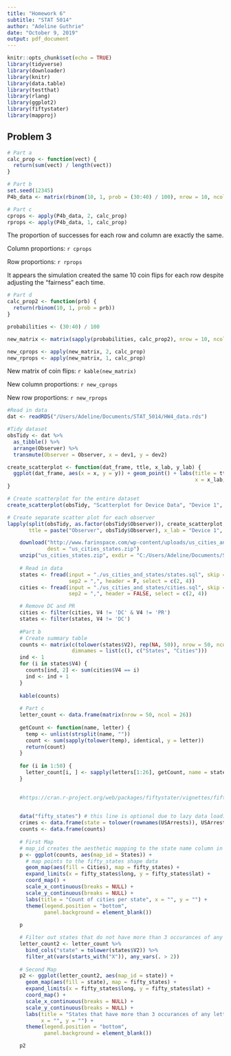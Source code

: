```yaml
---
title: "Homework 6"
subtitle: "STAT 5014"
author: "Adeline Guthrie"
date: "October 9, 2019"
output: pdf_document
---
```


```r
knitr::opts_chunk$set(echo = TRUE)
library(tidyverse)
library(downloader)
library(knitr)
library(data.table)
library(testthat)
library(rlang)
library(ggplot2)
library(fiftystater)
library(mapproj)
```

## Problem 3

```r

# Part a
calc_prop <- function(vect) {
  return(sum(vect) / length(vect))
}

# Part b
set.seed(12345)
P4b_data <- matrix(rbinom(10, 1, prob = (30:40) / 100), nrow = 10, ncol = 10, byrow = FALSE)

# Part c
cprops <- apply(P4b_data, 2, calc_prop)
rprops <- apply(P4b_data, 1, calc_prop)
```

The proportion of successes for each row and column are exactly the same. 

Column proportions: `r cprops`

Row proportions: `r rprops`

It appears the simulation created the same 10 coin flips for each row despite adjusting the "fairness" each time.

```r
# Part d
calc_prop2 <- function(prb) {
  return(rbinom(10, 1, prob = prb))
}

probabilities <- (30:40) / 100

new_matrix <- matrix(sapply(probabilities, calc_prop2), nrow = 10, ncol = 10, byrow = FALSE)

new_cprops <- apply(new_matrix, 2, calc_prop)
new_rprops <- apply(new_matrix, 1, calc_prop)

```
New matrix of coin flips: `r kable(new_matrix)`

New column proportions: `r new_cprops`

New row proportions: `r new_rprops`


```r
#Read in data
dat <- readRDS("/Users/Adeline/Documents/STAT_5014/HW4_data.rds")

#Tidy dataset
obsTidy <- dat %>%
  as_tibble() %>%
  arrange(Observer) %>%
  transmute(Observer = Observer, x = dev1, y = dev2)

create_scatterplot <- function(dat_frame, ttle, x_lab, y_lab) {
  ggplot(dat_frame, aes(x = x, y = y)) + geom_point() + labs(title = ttle,
                                                             x = x_lab, y = y_lab)
}

# Create scatterplot for the entire dataset
create_scatterplot(obsTidy, "Scatterplot for Device Data", "Device 1", "Device 2")

# Create separate scatter plot for each observer
lapply(split(obsTidy, as.factor(obsTidy$Observer)), create_scatterplot,
       ttle = paste("Observer", obsTidy$Observer), x_lab = "Device 1", y_lab = "Device 2")

```

```r

    download("http://www.farinspace.com/wp-content/uploads/us_cities_and_states.zip",
             dest = "us_cities_states.zip")
    unzip("us_cities_states.zip", exdir = "C:/Users/Adeline/Documents/STAT_5014")
    
    # Read in data
    states <- fread(input = "./us_cities_and_states/states.sql", skip = 23, sep = "'",
                    sep2 = ",", header = F, select = c(2, 4))
    cities <- fread(input = "./us_cities_and_states/cities.sql", skip = 25, sep ="'",
                    sep2 = ",", header = FALSE, select = c(2, 4))

    # Remove DC and PR
    cities <- filter(cities, V4 != 'DC' & V4 != 'PR')
    states <- filter(states, V4 != 'DC')
    
    #Part b
    # Create summary table
    counts <- matrix(c(tolower(states$V2), rep(NA, 50)), nrow = 50, ncol = 2, 
                     dimnames = list(c(), c("States", "Cities")))
    ind <- 1
    for (i in states$V4) {
      counts[ind, 2] <- sum(cities$V4 == i)
      ind <- ind + 1
    }
    
    kable(counts)
    
    # Part c
    letter_count <- data.frame(matrix(nrow = 50, ncol = 26))
    
    getCount <- function(name, letter) {
      temp <- unlist(strsplit(name, ""))
      count <- sum(sapply(tolower(temp), identical, y = letter))
      return(count)
    }
    
    for (i in 1:50) {
      letter_count[i, ] <- sapply(letters[1:26], getCount, name = states[i, 1])
    }
    
```

```r
    #https://cran.r-project.org/web/packages/fiftystater/vignettes/fiftystater.html

    
    data("fifty_states") # this line is optional due to lazy data loading
    crimes <- data.frame(state = tolower(rownames(USArrests)), USArrests)
    counts <- data.frame(counts)
    
    # First Map
    # map_id creates the aesthetic mapping to the state name column in your data
    p <- ggplot(counts, aes(map_id = States)) + 
      # map points to the fifty_states shape data
      geom_map(aes(fill = Cities), map = fifty_states) + 
      expand_limits(x = fifty_states$long, y = fifty_states$lat) +
      coord_map() +
      scale_x_continuous(breaks = NULL) + 
      scale_y_continuous(breaks = NULL) +
      labs(title = "Count of cities per state", x = "", y = "") +
      theme(legend.position = "bottom", 
            panel.background = element_blank())
    
    p

    # Filter out states that do not have more than 3 occurances of any letter in their name
    letter_count2 <- letter_count %>%
      bind_cols("state" = tolower(states$V2)) %>%
      filter_at(vars(starts_with("X")), any_vars(. > 2))
    
    # Second Map
    p2 <- ggplot(letter_count2, aes(map_id = state)) +
      geom_map(aes(fill = state), map = fifty_states) +
      expand_limits(x = fifty_states$long, y = fifty_states$lat) +
      coord_map() +
      scale_x_continuous(breaks = NULL) +
      scale_y_continuous(breaks = NULL) +
      labs(title = "States that have more than 3 occurances of any letter in their name", 
           x = "", y = "") +
      theme(legend.position = "bottom",
            panel.background = element_blank())

    p2
```

